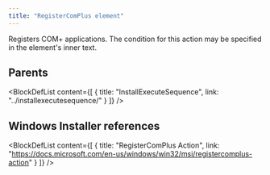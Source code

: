 ```yaml
---
title: "RegisterComPlus element"
---
```



Registers COM+ applications. The condition for this action may be specified in the element's inner text.


## Parents

<BlockDefList content={[
    {
      title: "InstallExecuteSequence",
      link: "../installexecutesequence/"
    }
  ]}
/>

## Windows Installer references

<BlockDefList content={[
    {
      title: "RegisterComPlus Action",
      link: "https://docs.microsoft.com/en-us/windows/win32/msi/registercomplus-action"
    }
  ]}
/>
